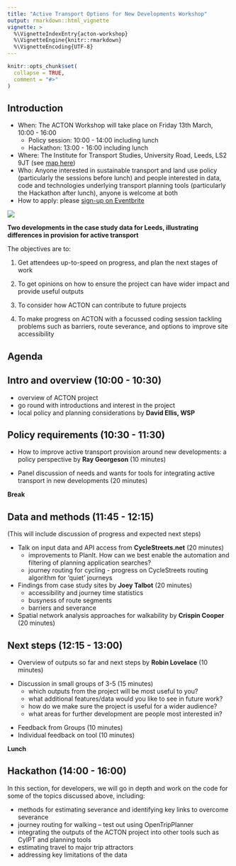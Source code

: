 ```yaml
---
title: "Active Transport Options for New Developments Workshop"
output: rmarkdown::html_vignette
vignette: >
  %\VignetteIndexEntry{acton-workshop}
  %\VignetteEngine{knitr::rmarkdown}
  %\VignetteEncoding{UTF-8}
---
```


```r
knitr::opts_chunk$set(
  collapse = TRUE,
  comment = "#>"
)
```

## Introduction

- When: The ACTON Workshop will take place on Friday 13th March, 10:00 - 16:00
  - Policy session: 10:00 - 14:00 including lunch
  - Hackathon: 13:00 - 16:00 including lunch
- Where: The Institute for Transport Studies, University Road, Leeds, LS2 9JT (see [map here](https://g.page/ITSLeeds?share))
- Who: Anyone interested in sustainable transport and land use policy (particularly the sessions before lunch) and people interested in data, code and technologies underlying transport planning tools (particularly the Hackathon after lunch), anyone is welcome at both
- How to apply: please [sign-up on Eventbrite](https://www.eventbrite.co.uk/e/workshop-on-active-transport-options-for-new-developments-tickets-97758417057)

![](https://user-images.githubusercontent.com/1825120/75694077-db7a4400-5c9f-11ea-8817-2a024e32c52b.png)

**Two developments in the case study data for Leeds, illustrating differences in provision for active transport**

The objectives are to:

1. Get attendees up-to-speed on progress, and plan the next stages of work

2. To get opinions on how to ensure the project can have wider impact and provide useful outputs

3. To consider how ACTON can contribute to future projects

4. To make progress on ACTON with a focussed coding session tackling problems such as barriers, route severance, and options to improve site accessibility

## Agenda

## Intro and overview (10:00 - 10:30)

- overview of ACTON project
- go round with introductions and interest in the project
- local policy and planning considerations by **David Ellis, WSP**

## Policy requirements (10:30 - 11:30)

- How to improve active transport provision around new developments: a policy perspective by **Ray Georgeson** (10 minutes)
- Panel discussion of needs and wants for tools for integrating active transport in new developments (20 minutes)

  <!-- - web service / tool -->
  <!-- - the final report -->
  <!-- - journal article -->
  <!-- - media coverage -->
  <!-- - R package -->
  <!-- - website -->

**Break**
  
## Data and methods (11:45 - 12:15)

(This will include discussion of progress and expected next steps)

- Talk on input data and API access from **CycleStreets.net** (20 minutes)
  - improvements to PlanIt. How can we best enable the automation and filtering of planning application searches?
  - journey routing for cycling - progress on CycleStreets routing algorithm for ‘quiet’ journeys
- Findings from case study sites by **Joey Talbot** (20 minutes)
  - accessibility and journey time statistics
  - busyness of route segments
  - barriers and severance
- Spatial network analysis approaches for walkability by **Crispin Cooper** (20 minutes)

<!-- - Discussion (20 minutes) -->
<!--   - comparison of route quality/circuitousness for different modes of travel -->
<!--   - selection of options for improving accessibility of case study sites -->

## Next steps (12:15 - 13:00)

- Overview of outputs so far and next steps by **Robin Lovelace** (10 minutes)

<!-- What's possible and not possible with current data and technology -->

- Discussion in small groups of 3-5 (15 minutes)
  - which outputs from the project will be most useful to you?
  - what additional features/data would you like to see in future work?
  - how do we make sure the project is useful for a wider audience?
  - what areas for further development are people most interested in?

<!-- - how can methods be generalised from case study sites to move towards a nationwide tool? -->
<!-- - what benefits can ACTON provide for future stages of CyIPT or related projects? -->
- Feedback from Groups (10 minutes)
- Individual feedback on tool (10 minutes)

**Lunch**

## Hackathon (14:00 - 16:00)

In this section, for developers, we will go in depth and work on the code for some of the topics discussed above, including:

- methods for estimating severance and identifying key links to overcome severance
- journey routing for walking – test out using OpenTripPlanner
- integrating the outputs of the ACTON project into other tools such as CyIPT and planning tools
- estimating travel to major trip attractors
- addressing key limitations of the data

<!-- Pub -->



